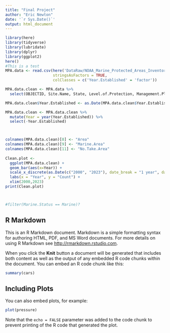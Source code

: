```yaml
---
title: "Final Project"
author: "Eric Newton"
date: '`r Sys.Date()`'
output: html_document
---
```


```r
library(here)
library(tidyverse)
library(lubridate)
library(dplyr)
library(ggplot2)
here()
#This is a test
MPA.data <- read.csv(here('DataRaw/NOAA_Marine_Protected_Areas_Inventory_2023.csv'),
                     stringsAsFactors = TRUE, 
                     colClasses = c('Year.Established' = 'factor'))

MPA.data.clean <- MPA.data %>%
  select(OBJECTID, Site.Name, State, Level.of.Protection, Management.Plan, Year.Established, Marine.Status, Area..km2., Marine.Area..km2., Percent.Area.Marine, No.Take.Area..km2., Longitude, Latitude) 

MPA.data.clean$Year.Established <- as.Date(MPA.data.clean$Year.Established, format = '%Y')

MPA.data.clean <- MPA.data.clean %>% 
  mutate(Year = year(Year.Established)) %>% 
  select(-Year.Established)



colnames(MPA.data.clean)[8] <- "Area"
colnames(MPA.data.clean)[9] <- "Marine.Area"
colnames(MPA.data.clean)[11] <- "No.Take.Area"
  
Clean.plot <- 
  ggplot(MPA.data.clean) +
  geom_bar(aes(x=Year)) +
  scale_x_discrete(as.Date(c("2000", "2023"), date_break = "1 year", date_labels = "%Y")) +
  labs(x = "Year", y = "Count") +
  xlim(2000,2023)
print(Clean.plot)



#filter(Marine.Status == Marine)?

```

## R Markdown

This is an R Markdown document. Markdown is a simple formatting syntax for authoring HTML, PDF, and MS Word documents. For more details on using R Markdown see <http://rmarkdown.rstudio.com>.

When you click the **Knit** button a document will be generated that includes both content as well as the output of any embedded R code chunks within the document. You can embed an R code chunk like this:

```r
summary(cars)
```

## Including Plots

You can also embed plots, for example:

```r
plot(pressure)
```

Note that the `echo = FALSE` parameter was added to the code chunk to prevent printing of the R code that generated the plot.
